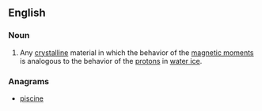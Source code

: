 ==English==

===Noun===
{{wikipedia}}
{{en-noun|head=[[spin]] [[ice]]|-}}

# {{lb|en|physics}} Any [[crystalline]] material in which the behavior of the [[magnetic moment]]s is analogous to the behavior of the [[proton]]s in [[water ice]].

===Anagrams===
* [[piscine#English|piscine]]